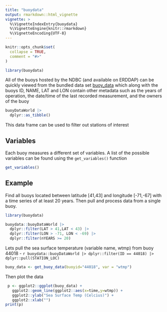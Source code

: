 ```yaml
---
title: "buoydata"
output: rmarkdown::html_vignette
vignette: >
  %\VignetteIndexEntry{buoydata}
  %\VignetteEngine{knitr::rmarkdown}
  %\VignetteEncoding{UTF-8}
---
```


```r
knitr::opts_chunk$set(
  collapse = TRUE,
  comment = "#>"
)
```

```r
library(buoydata)
```

All of the buoys hosted by the NDBC (and available on ERDDAP) can be quickly viewed from the bundled data set [buoy_data](../reference/buoy_data.html) which along with the buoys ID, NAME, LAT and LON contain other metadata such as the years of operation, the date/time of the last recorded measurement, and the owners of the buoy 

```r
buoyDataWorld |> 
  dplyr::as_tibble()
```

This data frame can be used to filter out stations of interest

## Variables

Each buoy measures a different set of variables. A list of the possible variables can be found using the `get_variables()` function

```r
get_variables()
```

## Example

Find all buoys located between latitude [41,43] and longitude [-71,-67] with a time series of at least 20 years. Then pull and process data from a single buoy. 

``` r
library(buoydata)

buoydata::buoyDataWorld |> 
  dplyr::filter(LAT > 41,LAT < 43) |> 
  dplyr::filter(LON > -71, LON < -69) |> 
  dplyr::filter(nYEARS >= 20)
```


Lets pull the sea surface temperature (variable name, wtmp) from buoy 44018 - `r buoydata::buoyDataWorld |> dplyr::filter(ID == 44018) |> dplyr::pull(STATION_LOC)`

``` r
buoy_data <- get_buoy_data(buoyid="44018", var = "wtmp")
```

Then plot the data

```r
 p <- ggplot2::ggplot(buoy_data) +
   ggplot2::geom_line(ggplot2::aes(x=time,y=wtmp)) + 
   ggplot2::ylab("Sea Surface Temp (Celcius)") +
   ggplot2::xlab("")
print(p)
```


